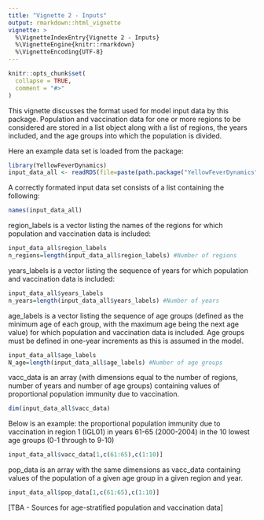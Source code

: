 ```yaml
---
title: "Vignette 2 - Inputs"
output: rmarkdown::html_vignette
vignette: >
  %\VignetteIndexEntry{Vignette 2 - Inputs}
  %\VignetteEngine{knitr::rmarkdown}
  %\VignetteEncoding{UTF-8}
---
```


```r
knitr::opts_chunk$set(
  collapse = TRUE,
  comment = "#>"
)
```

This vignette discusses the format used for model input data by this package. Population and vaccination data for one or more regions to be considered are stored in a list object along with a list of regions, the years included, and the age groups into which the population is divided. 

Here an example data set is loaded from the package:

```r
library(YellowFeverDynamics)
input_data_all <- readRDS(file=paste(path.package("YellowFeverDynamics"),"/exdata/input_data_example.Rds",sep=""))
```

A correctly formated input data set consists of a list containing the following:

```r
names(input_data_all)
```
region_labels is a vector listing the names of the regions for which population and vaccination data is included:

```r
input_data_all$region_labels
n_regions=length(input_data_all$region_labels) #Number of regions
```
years_labels is a vector listing the sequence of years for which population and vaccination data is included:

```r
input_data_all$years_labels
n_years=length(input_data_all$years_labels) #Number of years
```

age_labels is a vector listing the sequence of age groups (defined as the minimum age of each group, with the maximum age being the next age value) for which population and vaccination data is included. Age groups must be defined in one-year increments as this is assumed in the model.

```r
input_data_all$age_labels
N_age=length(input_data_all$age_labels) #Number of age groups
```

vacc_data is an array (with dimensions equal to the number of regions, number of years and number of age groups) containing values of proportional population immunity due to vaccination.

```r
dim(input_data_all$vacc_data)
```

Below is an example: the proportional population immunity due to vaccination in region 1 (IGL01) in years 61-65 (2000-2004) in the 10 lowest age groups (0-1 through to 9-10)

```r
input_data_all$vacc_data[1,c(61:65),c(1:10)]
```

pop_data is an array with the same dimensions as vacc_data containing values of the population of a given age group in a given region and year.

```r
input_data_all$pop_data[1,c(61:65),c(1:10)]
```


[TBA - Sources for age-stratified population and vaccination data]
